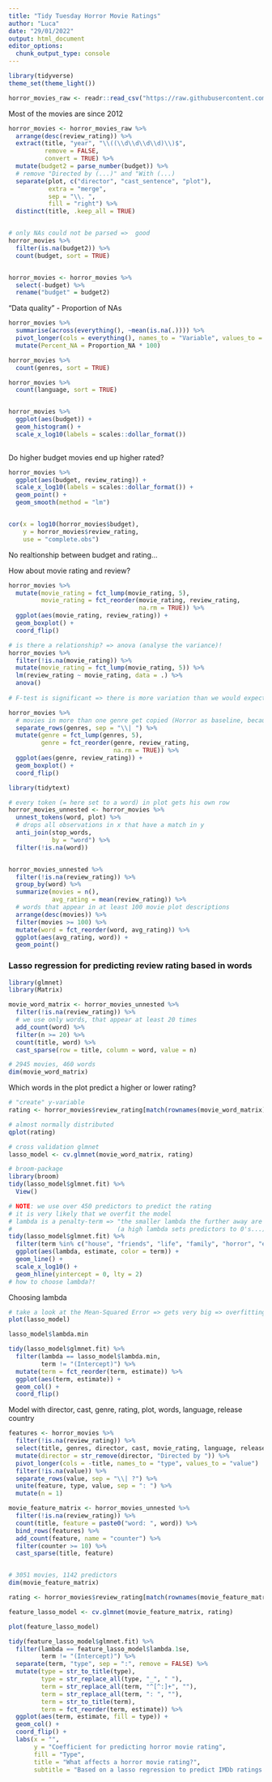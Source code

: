 ```yaml
---
title: "Tidy Tuesday Horror Movie Ratings"
author: "Luca"
date: "29/01/2022"
output: html_document
editor_options: 
  chunk_output_type: console
---
```


```r
library(tidyverse)
theme_set(theme_light())

horror_movies_raw <- readr::read_csv("https://raw.githubusercontent.com/rfordatascience/tidytuesday/master/data/2019/2019-10-22/horror_movies.csv")
```


Most of the movies are since 2012

```r
horror_movies <- horror_movies_raw %>% 
  arrange(desc(review_rating)) %>% 
  extract(title, "year", "\\((\\d\\d\\d\\d)\\)$",
          remove = FALSE,
          convert = TRUE) %>% 
  mutate(budget2 = parse_number(budget)) %>% 
  # remove "Directed by (...)" and "With (...)
  separate(plot, c("director", "cast_sentence", "plot"),
           extra = "merge",
           sep = "\\. ",
           fill = "right") %>% 
  distinct(title, .keep_all = TRUE)


# only NAs could not be parsed =>  good
horror_movies %>% 
  filter(is.na(budget2)) %>% 
  count(budget, sort = TRUE)


horror_movies <- horror_movies %>% 
  select(-budget) %>% 
  rename("budget" = budget2)
```


"Data quality" - Proportion of NAs

```r
horror_movies %>% 
  summarise(across(everything(), ~mean(is.na(.)))) %>% 
  pivot_longer(cols = everything(), names_to = "Variable", values_to = "Proportion_NA") %>% 
  mutate(Percent_NA = Proportion_NA * 100)
```


```r
horror_movies %>% 
  count(genres, sort = TRUE)

horror_movies %>% 
  count(language, sort = TRUE)


horror_movies %>% 
  ggplot(aes(budget)) +
  geom_histogram() + 
  scale_x_log10(labels = scales::dollar_format())
  
```


Do higher budget movies end up higher rated?

```r
horror_movies %>% 
  ggplot(aes(budget, review_rating)) +
  scale_x_log10(labels = scales::dollar_format()) +
  geom_point() + 
  geom_smooth(method = "lm")


cor(x = log10(horror_movies$budget),
    y = horror_movies$review_rating,
    use = "complete.obs")

```

No realtionship between budget and rating...

How about movie rating and review?

```r
horror_movies %>% 
  mutate(movie_rating = fct_lump(movie_rating, 5),
         movie_rating = fct_reorder(movie_rating, review_rating,
                                    na.rm = TRUE)) %>%
  ggplot(aes(movie_rating, review_rating)) + 
  geom_boxplot() + 
  coord_flip()

# is there a relationship? => anova (analyse the variance)!
horror_movies %>%
  filter(!is.na(movie_rating)) %>% 
  mutate(movie_rating = fct_lump(movie_rating, 5)) %>% 
  lm(review_rating ~ movie_rating, data = .) %>% 
  anova()
  
# F-test is significant => there is more variation than we would expect by chance...
```


```r
horror_movies %>% 
  # movies in more than one genre get copied (Horror as baseline, because every movie is in it)
  separate_rows(genres, sep = "\\| ") %>% 
  mutate(genre = fct_lump(genres, 5),
         genre = fct_reorder(genre, review_rating,
                             na.rm = TRUE)) %>% 
  ggplot(aes(genre, review_rating)) + 
  geom_boxplot() +
  coord_flip()

```


```r
library(tidytext)

# every token (= here set to a word) in plot gets his own row
horror_movies_unnested <- horror_movies %>% 
  unnest_tokens(word, plot) %>% 
  # drops all observations in x that have a match in y
  anti_join(stop_words,
            by = "word") %>% 
  filter(!is.na(word))


horror_movies_unnested %>% 
  filter(!is.na(review_rating)) %>% 
  group_by(word) %>% 
  summarize(movies = n(),
            avg_rating = mean(review_rating)) %>% 
  # words that appear in at least 100 movie plot descriptions
  arrange(desc(movies)) %>% 
  filter(movies >= 100) %>% 
  mutate(word = fct_reorder(word, avg_rating)) %>% 
  ggplot(aes(avg_rating, word)) + 
  geom_point()
```

### Lasso regression for predicting review rating based in words

```r
library(glmnet)
library(Matrix)

movie_word_matrix <- horror_movies_unnested %>% 
  filter(!is.na(review_rating)) %>% 
  # we use only words, that appear at least 20 times
  add_count(word) %>% 
  filter(n >= 20) %>%
  count(title, word) %>% 
  cast_sparse(row = title, column = word, value = n)

# 2945 movies, 460 words  
dim(movie_word_matrix)
```


Which words in the plot predict a higher or lower rating?

```r
# "create" y-variable
rating <- horror_movies$review_rating[match(rownames(movie_word_matrix), horror_movies$title)]

# almost normally distributed
qplot(rating)

# cross validation glmnet
lasso_model <- cv.glmnet(movie_word_matrix, rating)

# broom-package
library(broom)
tidy(lasso_model$glmnet.fit) %>% 
  View()

# NOTE: we use over 450 predictors to predict the rating
# it is very likely that we overfit the model
# lambda is a penalty-term => "the smaller lambda the further away are the terms from 0"
#                             (a high lambda sets predictors to 0's...)
tidy(lasso_model$glmnet.fit) %>% 
  filter(term %in% c("house", "friends", "life", "family", "horror", "evil", "mother")) %>% 
  ggplot(aes(lambda, estimate, color = term)) + 
  geom_line() + 
  scale_x_log10() + 
  geom_hline(yintercept = 0, lty = 2)
# how to choose lambda?!
```

Choosing lambda

```r
# take a look at the Mean-Squared Error => gets very big => overfitting of the model!
plot(lasso_model)

lasso_model$lambda.min

tidy(lasso_model$glmnet.fit) %>% 
  filter(lambda == lasso_model$lambda.min,
         term != "(Intercept)") %>% 
  mutate(term = fct_reorder(term, estimate)) %>% 
  ggplot(aes(term, estimate)) +
  geom_col() +
  coord_flip()
```



Model with director, cast, genre, rating, plot, words, language, release country

```r
features <- horror_movies %>% 
  filter(!is.na(review_rating)) %>% 
  select(title, genres, director, cast, movie_rating, language, release_country) %>% 
  mutate(director = str_remove(director, "Directed by ")) %>% 
  pivot_longer(cols = -title, names_to = "type", values_to = "value")  %>%
  filter(!is.na(value)) %>% 
  separate_rows(value, sep = "\\| ?") %>% 
  unite(feature, type, value, sep = ": ") %>% 
  mutate(n = 1)

movie_feature_matrix <- horror_movies_unnested %>% 
  filter(!is.na(review_rating)) %>% 
  count(title, feature = paste0("word: ", word)) %>% 
  bind_rows(features) %>% 
  add_count(feature, name = "counter") %>% 
  filter(counter >= 10) %>% 
  cast_sparse(title, feature)


# 3051 movies, 1142 predictors
dim(movie_feature_matrix)

```


```r
rating <- horror_movies$review_rating[match(rownames(movie_feature_matrix), horror_movies$title)]

feature_lasso_model <- cv.glmnet(movie_feature_matrix, rating)
```

```r
plot(feature_lasso_model)

tidy(feature_lasso_model$glmnet.fit) %>% 
  filter(lambda == feature_lasso_model$lambda.1se,
         term != "(Intercept)") %>% 
  separate(term, "type", sep = ":", remove = FALSE) %>%
  mutate(type = str_to_title(type),
         type = str_replace_all(type, "_", " "),
         term = str_replace_all(term, "^[^:]+", ""),
         term = str_replace_all(term, ": ", ""),
         term = str_to_title(term),
         term = fct_reorder(term, estimate)) %>% 
  ggplot(aes(term, estimate, fill = type)) + 
  geom_col() +
  coord_flip() +
  labs(x = "",
       y = "Coefficient for predicting horror movie rating",
       fill = "Type",
       title = "What affects a horror movie rating?",
       subtitle = "Based on a lasso regression to predict IMDb ratings of ~3000 movies")

```

